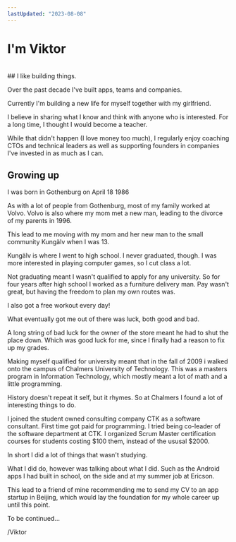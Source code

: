 ```yaml
---
lastUpdated: "2023-08-08"
---
```


# I'm Viktor  
<br/>
## I like building things.

Over the past decade I've built <Link href="https://doktor.se/">apps</Link>, <Link href="https://babyjourney.se/">teams</Link> and <Link href="https://www.devies.se/">companies</Link>.

<Link href="/now">Currently</Link> I'm building a new life for myself together with my girlfriend.

I believe in <Link href="/blog/">sharing</Link> what I know and think with anyone who is interested. For a long time, I thought I would become a teacher. 

While that didn't happen (I love money too much), I regularly enjoy coaching CTOs and technical leaders as well as supporting founders in <Link href="/portfolio/">companies I've invested in</Link> as much as I can.

## Growing up

I was born in Gothenburg on April 18 1986

As with a lot of people from Gothenburg, most of my family worked at Volvo. Volvo is also where my mom met a new man, leading to the divorce of my parents in 1996.

This lead to me moving with my mom and her new man to the small community Kungälv when I was 13. 

Kungälv is where I went to high school. I never graduated, though. I was more interested in playing computer games, so I cut class a lot.

Not graduating meant I wasn't qualified to apply for any university. So for four years after high school I worked as a furniture delivery man. Pay wasn't great, but having the freedom to plan my own routes was.

I also got a free workout every day!

What eventually got me out of there was luck, both good and bad.

A long string of bad luck for the owner of the store meant he had to shut the place down. Which was good luck for me, since I finally had a reason to fix up my grades.

Making myself qualified for university meant that in the fall of 2009 i walked onto the campus of Chalmers University of Technology. This was a masters program in Information Technology, which mostly meant a lot of math and a little programming.

History doesn't repeat it self, but it rhymes. So at Chalmers I found a lot of interesting things to do.

I joined the student owned consulting company CTK as a software consultant. First time got paid for programming. I tried being co-leader of the software department at CTK. I organized Scrum Master certification courses for students costing $100 them, instead of the ususal $2000.

In short I did a lot of things that wasn't studying.

What I did do, however was talking about what I did. Such as the Android apps I had built in school, on the side and at my summer job at Ericson.

This lead to a friend of mine recommending me to send my CV to an app startup in Beijing, which would lay the foundation for my whole career up until this point.

To be continued...

/Viktor

